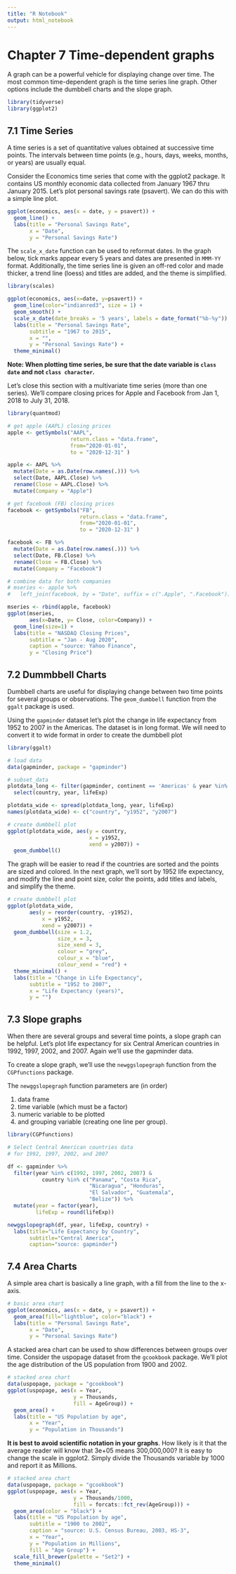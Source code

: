```yaml
---
title: "R Notebook"
output: html_notebook
---
```


# Chapter 7 Time-dependent graphs

A graph can be a powerful vehicle for displaying change over time. The most common time-dependent graph is the time series line graph. Other options include the dumbbell charts and the slope graph.

```r
library(tidyverse)
library(ggplot2)

```


## 7.1 Time Series

A time series is a set of quantitative values obtained at successive time points. The intervals between time points (e.g., hours, days, weeks, months, or years) are usually equal.

Consider the Economics time series that come with the ggplot2 package. It contains US monthly economic data collected from January 1967 thru January 2015. Let’s plot personal savings rate (psavert). We can do this with a simple line plot.

```r
ggplot(economics, aes(x = date, y = psavert)) +
  geom_line() +
  labs(title = "Personal Savings Rate",
       x = "Date",
       y = "Personal Savings Rate")
```
The `scale_x_date` function can be used to reformat dates. In the graph below, tick marks appear every 5 years and dates are presented in `MMM-YY` format. Additionally, the time series line is given an off-red color and made thicker, a trend line (loess) and titles are added, and the theme is simplified.

```r
library(scales)

ggplot(economics, aes(x=date, y=psavert)) + 
  geom_line(color="indianred3", size = 1) + 
  geom_smooth() + 
  scale_x_date(date_breaks = '5 years', labels = date_format("%b-%y")) + 
  labs(title = "Personal Savings Rate",
       subtitle = "1967 to 2015",
       x = "",
       y = "Personal Savings Rate") +
  theme_minimal()
```
__Note: When plotting time series, be sure that the date variable is `class date` and not `class character`.__

Let’s close this section with a multivariate time series (more than one series). We’ll compare closing prices for Apple and Facebook from Jan 1, 2018 to July 31, 2018.

```r
library(quantmod)

# get apple (AAPL) closing prices
apple <- getSymbols("AAPL", 
                    return.class = "data.frame", 
                    from="2020-01-01",
                    to = "2020-12-31" )

apple <- AAPL %>%
  mutate(Date = as.Date(row.names(.))) %>%
  select(Date, AAPL.Close) %>%
  rename(Close = AAPL.Close) %>%
  mutate(Company = "Apple") 

# get facebook (FB) closing prices
facebook <- getSymbols("FB", 
                       return.class = "data.frame", 
                       from="2020-01-01",
                       to = "2020-12-31" )

facebook <- FB %>%
  mutate(Date = as.Date(row.names(.))) %>%
  select(Date, FB.Close) %>%
  rename(Close = FB.Close) %>%
  mutate(Company = "Facebook")

# combine data for both companies
# mseries <- apple %>%
#   left_join(facebook, by = "Date", suffix = c(".Apple", ".Facebook"))

mseries <- rbind(apple, facebook)
ggplot(mseries, 
       aes(x=Date, y= Close, color=Company)) + 
  geom_line(size=1) +
  labs(title = "NASDAQ Closing Prices",
       subtitle = "Jan - Aug 2020",
       caption = "source: Yahoo Finance",
       y = "Closing Price")

```

## 7.2 Dummbbell Charts

Dumbbell charts are useful for displaying change between two time points for several groups or observations. The `geom_dumbbell` function from the `ggalt` package is used.

Using the `gapminder` dataset let’s plot the change in life expectancy from 1952 to 2007 in the Americas. The dataset is in long format. We will need to convert it to wide format in order to create the dumbbell plot
```r
library(ggalt)

# load data
data(gapminder, package = "gapminder")

# subset_data
plotdata_long <- filter(gapminder, continent == 'Americas' & year %in% c(1952, 2007)) %>%
  select(country, year, lifeExp)

plotdata_wide <- spread(plotdata_long, year, lifeExp)
names(plotdata_wide) <- c("country", "y1952", "y2007")

# create dumbbell plot
ggplot(plotdata_wide, aes(y = country,
                          x = y1952,
                          xend = y2007)) +  
  geom_dumbbell()
```
The graph will be easier to read if the countries are sorted and the points are sized and colored. In the next graph, we’ll sort by 1952 life expectancy, and modify the line and point size, color the points, add titles and labels, and simplify the theme.

```r
# create dumbbell plot
ggplot(plotdata_wide, 
       aes(y = reorder(country, -y1952),
           x = y1952,
           xend = y2007)) +  
  geom_dumbbell(size = 1.2,
                size_x = 3, 
                size_xend = 3,
                colour = "grey", 
                colour_x = "blue", 
                colour_xend = "red") +
  theme_minimal() + 
  labs(title = "Change in Life Expectancy",
       subtitle = "1952 to 2007",
       x = "Life Expectancy (years)",
       y = "")
```
## 7.3 Slope graphs

When there are several groups and several time points, a slope graph can be helpful. Let’s plot life expectancy for six Central American countries in 1992, 1997, 2002, and 2007. Again we’ll use the gapminder data.

To create a slope graph, we’ll use the `newggslopegraph` function from the `CGPfunctions` package.

The `newggslopegraph` function parameters are (in order)

1. data frame
2. time variable (which must be a factor)
3. numeric variable to be plotted
4. and grouping variable (creating one line per group).

```r
library(CGPfunctions)

# Select Central American countries data 
# for 1992, 1997, 2002, and 2007

df <- gapminder %>%
  filter(year %in% c(1992, 1997, 2002, 2007) &
           country %in% c("Panama", "Costa Rica", 
                          "Nicaragua", "Honduras", 
                          "El Salvador", "Guatemala",
                          "Belize")) %>%
  mutate(year = factor(year),
         lifeExp = round(lifeExp)) 

newggslopegraph(df, year, lifeExp, country) +
  labs(title="Life Expectancy by Country", 
       subtitle="Central America", 
       caption="source: gapminder")
```

## 7.4 Area Charts

A simple area chart is basically a line graph, with a fill from the line to the x-axis.

```r
# basic area chart
ggplot(economics, aes(x = date, y = psavert)) +
  geom_area(fill="lightblue", color="black") +
  labs(title = "Personal Savings Rate",
       x = "Date",
       y = "Personal Savings Rate")

```
A stacked area chart can be used to show differences between groups over time. Consider the uspopage dataset from the `gcookbook` package. We’ll plot the age distribution of the US population from 1900 and 2002.
```r
# stacked area chart
data(uspopage, package = "gcookbook")
ggplot(uspopage, aes(x = Year,
                     y = Thousands, 
                     fill = AgeGroup)) +
  geom_area() +
  labs(title = "US Population by age",
       x = "Year",
       y = "Population in Thousands")
```
__It is best to avoid scientific notation in your graphs__. How likely is it that the average reader will know that 3e+05 means 300,000,000? It is easy to change the scale in ggplot2. Simply divide the Thousands variable by 1000 and report it as Millions.

```r
# stacked area chart
data(uspopage, package = "gcookbook")
ggplot(uspopage, aes(x = Year,
                     y = Thousands/1000, 
                     fill = forcats::fct_rev(AgeGroup))) +
  geom_area(color = "black") +
  labs(title = "US Population by age",
       subtitle = "1900 to 2002",
       caption = "source: U.S. Census Bureau, 2003, HS-3",
       x = "Year",
       y = "Population in Millions",
       fill = "Age Group") +
  scale_fill_brewer(palette = "Set2") +
  theme_minimal()
```


